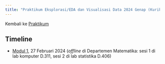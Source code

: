```yaml
---
title: "Praktikum Eksplorasi/EDA dan Visualisasi Data 2024 Genap (Kurikulum 2020)"
---
```


Kembali ke [Praktikum](../../../../praktikum.qmd)

## Timeline

* [Modul 1](./modul1.ipynb), 27 Februari 2024 (*offline* di Departemen Matematika: sesi 1 di lab komputer D.311, sesi 2 di lab statistika D.406)
